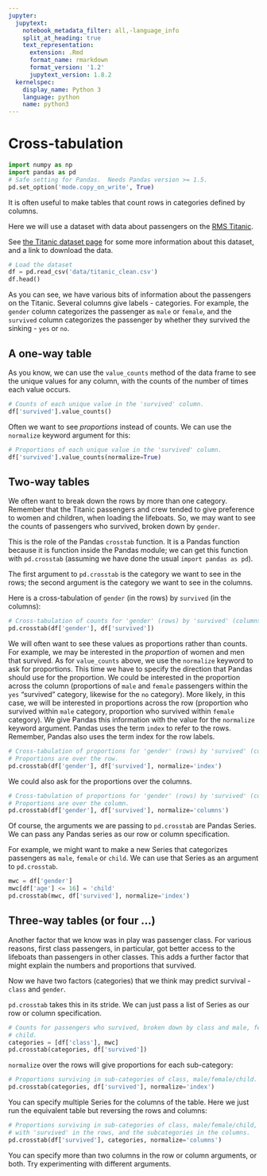 ```yaml
---
jupyter:
  jupytext:
    notebook_metadata_filter: all,-language_info
    split_at_heading: true
    text_representation:
      extension: .Rmd
      format_name: rmarkdown
      format_version: '1.2'
      jupytext_version: 1.8.2
  kernelspec:
    display_name: Python 3
    language: python
    name: python3
---
```


# Cross-tabulation

```python
import numpy as np
import pandas as pd
# Safe setting for Pandas.  Needs Pandas version >= 1.5.
pd.set_option('mode.copy_on_write', True)
```

It is often useful to make tables that count rows in categories defined by
columns.

Here we will use a dataset with data about passengers on the [RMS
Titanic](https://en.wikipedia.org/wiki/Titanic).

See [the Titanic dataset page](data/titanic) for some more information about
this dataset, and a link to download the data.

```python
# Load the dataset
df = pd.read_csv('data/titanic_clean.csv')
df.head()
```

As you can see, we have various bits of information about the passengers on
the Titanic.  Several columns give labels - categories.  For example, the
`gender` column categorizes the passenger as `male` or `female`, and the
`survived` column categorizes the passenger by whether they survived the
sinking - `yes` or `no`.


## A one-way table


As you know, we can use the `value_counts` method of the data frame to see the
unique values for any column, with the counts of the number of times each
value occurs.

```python
# Counts of each unique value in the 'survived' column.
df['survived'].value_counts()
```

Often we want to see *proportions* instead of counts.   We can use the `normalize` keyword argument for this:

```python
# Proportions of each unique value in the 'survived' column.
df['survived'].value_counts(normalize=True)
```

## Two-way tables


We often want to break down the rows by more than one category.  Remember that
the Titanic passengers and crew tended to give preference to women and
children, when loading the lifeboats.  So, we may want to see the counts of
passengers who survived, broken down by `gender`.

This is the role of the Pandas `crosstab` function.   It is a Pandas function
because it is function inside the Pandas module; we can get this function with
`pd.crosstab` (assuming we have done the usual `import pandas as pd`).

The first argument to `pd.crosstab` is the category we want to see in the rows; the second argument is the category we want to see in the columns.

Here is a cross-tabulation of `gender` (in the rows) by `survived` (in the columns):

```python
# Cross-tabulation of counts for 'gender' (rows) by 'survived' (columns).
pd.crosstab(df['gender'], df['survived'])
```

We will often want to see these values as proportions rather than counts.  For
example, we may be interested in the *proportion* of women and men that
survived.   As for `value_counts` above, we use the `normalize` keyword to ask
for proportions.  This time we have to specify the direction that Pandas
should use for the proportion.  We could be interested in the proportion
across the column (proportions of `male` and `female` passengers within the
`yes` "survived" category, likewise for the `no` category).  More likely, in
this case, we will be interested in proportions across the row (proportion who
survived within `male` category, proportion who survived within `female`
category).   We give Pandas this information with the value for the
`normalize` keyword argument. Pandas uses the term `index` to refer to the
rows.  Remember, Pandas also uses the term index for the row labels.


```python
# Cross-tabulation of proportions for 'gender' (rows) by 'survived' (columns).
# Proportions are over the row.
pd.crosstab(df['gender'], df['survived'], normalize='index')
```

We could also ask for the proportions over the columns.

```python
# Cross-tabulation of proportions for 'gender' (rows) by 'survived' (columns).
# Proportions are over the column.
pd.crosstab(df['gender'], df['survived'], normalize='columns')
```

Of course, the arguments we are passing to `pd.crosstab` are Pandas Series.  We can pass any Pandas series as our row or column specification.

For example, we might want to make a new Series that categorizes passengers as
`male`, `female` or `child`.  We can use that Series as an argument to
`pd.crosstab`.

```python
mwc = df['gender']
mwc[df['age'] <= 16] = 'child'
pd.crosstab(mwc, df['survived'], normalize='index')
```

## Three-way tables (or four ...)


Another factor that we know was in play was passenger class.  For various
reasons, first class passengers, in particular, got better access to the
lifeboats than passengers in other classes.   This adds a further factor that
might explain the numbers and proportions that survived.

Now we have two factors (categories) that we think may predict survival - `class` and `gender`.

`pd.crosstab` takes this in its stride.  We can just pass a list of Series as our row or column specification.

```python
# Counts for passengers who survived, broken down by class and male, female,
# child.
categories = [df['class'], mwc]
pd.crosstab(categories, df['survived'])
```

`normalize` over the rows will give proportions for each sub-category:

```python
# Proportions surviving in sub-categories of class, male/female/child.
pd.crosstab(categories, df['survived'], normalize='index')
```

You can specify multiple Series for the columns of the table.  Here we just run the equivalent table but reversing the rows and columns:

```python
# Proportions surviving in sub-categories of class, male/female/child,
# with 'survived' in the rows, and the subcategories in the columns.
pd.crosstab(df['survived'], categories, normalize='columns')
```

You can specify more than two columns in the row or column arguments, or both.
Try experimenting with different arguments.
